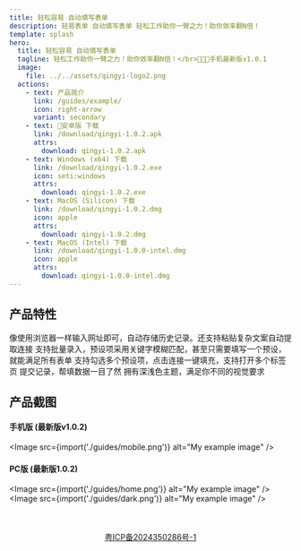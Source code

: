 ```yaml
---
title: 轻松容易 自动填写表单
description: 轻易表单 自动填写表单 轻松工作助你一臂之力！助你效率翻N倍！
template: splash
hero:
  title: 轻松容易 自动填写表单
  tagline: 轻松工作助你一臂之力！助你效率翻N倍！</br>🎉🎉🎉手机最新版v1.0.1
  image:
    file: ../../assets/qingyi-logo2.png
  actions:
    - text: 产品简介
      link: /guides/example/
      icon: right-arrow
      variant: secondary
    - text: 🎉安卓版 下载
      link: /download/qingyi-1.0.2.apk
      attrs:
        download: qingyi-1.0.2.apk
    - text: Windows (x64) 下载
      link: /download/qingyi-1.0.2.exe
      icon: seti:windows
      attrs:
        download: qingyi-1.0.2.exe
    - text: MacOS (Silicon) 下载
      link: /download/qingyi-1.0.2.dmg
      icon: apple
      attrs:
        download: qingyi-1.0.2.dmg
    - text: MacOS (Intel) 下载
      link: /download/qingyi-1.0.0-intel.dmg
      icon: apple
      attrs:
        download: qingyi-1.0.0-intel.dmg
---
```



## 产品特性

<CardGrid stagger>
  <Card title="简单易用" icon="pencil">
    像使用浏览器一样输入网址即可，自动存储历史记录。还支持粘贴复杂文案自动提取连接
  </Card>
	<Card title="预设简单" icon="seti:config">
		支持批量录入，预设项采用关键字模糊匹配，甚至只需要填写一个预设，就能满足所有表单
	</Card>
	<Card title="快速填充" icon="rocket">
		支持勾选多个预设项，点击连接一键填充，支持打开多个标签页
	</Card>
  <Card title="提交记录" icon="starlight">
    提交记录，帮填数据一目了然
  </Card>
  <Card title="界面精美" icon="starlight">
    拥有深浅色主题，满足你不同的视觉要求
  </Card>
</CardGrid>

## 产品截图

#### 手机版 (最新版v1.0.2)
<Image src={import('./guides/mobile.png')} alt="My example image" />

#### PC版 (最新版1.0.2)
<Image src={import('./guides/home.png')} alt="My example image" />
<Image src={import('./guides/dark.png')} alt="My example image" />

<div style='width: 100%; text-align: center;margin-top: 50px;'>
  <p><a href="https://beian.miit.gov.cn/" target="_blank">粤ICP备2024350286号-1</a></p>
</div>

